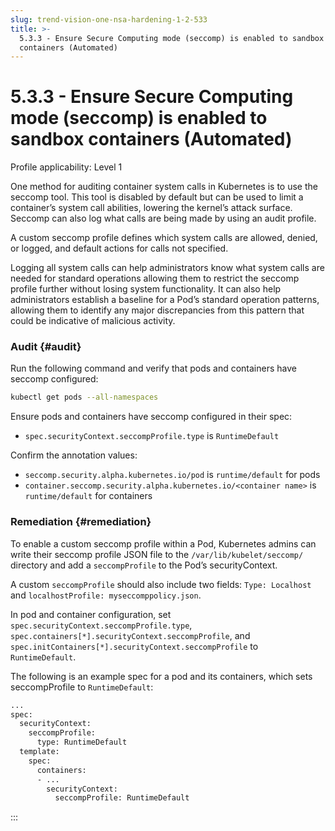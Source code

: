 ```yaml
---
slug: trend-vision-one-nsa-hardening-1-2-533
title: >-
  5.3.3 - Ensure Secure Computing mode (seccomp) is enabled to sandbox
  containers (Automated)
---
```

# 5.3.3 - Ensure Secure Computing mode (seccomp) is enabled to sandbox containers (Automated)

Profile applicability: Level 1

One method for auditing container system calls in Kubernetes is to use the seccomp tool. This tool is disabled by default but can be used to limit a container’s system call abilities, lowering the kernel’s attack surface. Seccomp can also log what calls are being made by using an audit profile.

A custom seccomp profile defines which system calls are allowed, denied, or logged, and default actions for calls not specified.

Logging all system calls can help administrators know what system calls are needed for standard operations allowing them to restrict the seccomp profile further without losing system functionality. It can also help administrators establish a baseline for a Pod’s standard operation patterns, allowing them to identify any major discrepancies from this pattern that could be indicative of malicious activity.

### Audit {#audit}

Run the following command and verify that pods and containers have seccomp configured:

```bash
kubectl get pods --all-namespaces
```

Ensure pods and containers have seccomp configured in their spec:

- `spec.securityContext.seccompProfile.type` is `RuntimeDefault`

Confirm the annotation values:

- `seccomp.security.alpha.kubernetes.io/pod` is `runtime/default` for pods
- `container.seccomp.security.alpha.kubernetes.io/<container name>` is `runtime/default` for containers

### Remediation {#remediation}

To enable a custom seccomp profile within a Pod, Kubernetes admins can write their seccomp profile JSON file to the `/var/lib/kubelet/seccomp/` directory and add a `seccompProfile` to the Pod’s securityContext.

A custom `seccompProfile` should also include two fields: `Type: Localhost` and `localhostProfile: myseccomppolicy.json`.

In pod and container configuration, set `spec.securityContext.seccompProfile.type`, `spec.containers[*].securityContext.seccompProfile`, and `spec.initContainers[*].securityContext.seccompProfile` to `RuntimeDefault`.

The following is an example spec for a pod and its containers, which sets seccompProfile to `RuntimeDefault`:

```bash
...
spec:
  securityContext:
    seccompProfile:
      type: RuntimeDefault
  template:
    spec:
      containers:
      - ...
        securityContext:
          seccompProfile: RuntimeDefault
```
:::
